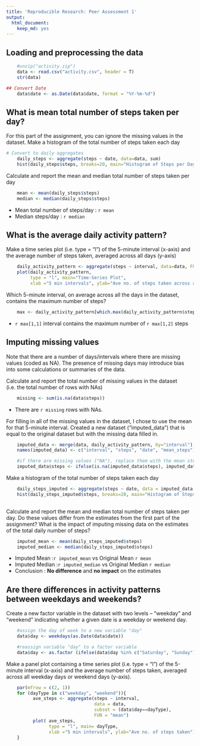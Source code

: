 ```yaml
---
title: 'Reproducible Research: Peer Assessment 1'
output:
  html_document:
    keep_md: yes
---
```


## Loading and preprocessing the data
```r
    #unzip("activity.zip")
    data <- read.csv("activity.csv", header = T)
    str(data)
```

```r
## Convert Date
    data$date <- as.Date(data$date, format = "%Y-%m-%d")
```

## What is mean total number of steps taken per day?
For this part of the assignment, you can ignore the missing values in the dataset. 
Make a histogram of the total number of steps taken each day
```r
# Convert to daily aggregates
    daily_steps <- aggregate(steps ~ date, data=data, sum)    
    hist(daily_steps$steps, breaks=20, main="Histogram of Steps per Day")
```

Calculate and report the mean and median total number of steps taken per day
```r
    mean <- mean(daily_steps$steps)
    median <- median(daily_steps$steps)
```
- Mean total number of steps/day : `r mean`
- Median steps/day : `r median`


## What is the average daily activity pattern?

Make a time series plot (i.e. type = "l") of the 5-minute interval (x-axis) and the average number of steps taken, averaged across all days (y-axis)
```r
    daily_activity_pattern <- aggregate(steps ~ interval, data=data, FUN="mean")
    plot(daily_activity_pattern,
         type = "l", main="Time-Series Plot", 
         xlab ="5 min intervals", ylab="Ave no. of steps taken across all days")
```

Which 5-minute interval, on average across all the days in the dataset, contains the maximum number of steps?
```r
    max <- daily_activity_pattern[which.max(daily_activity_pattern$steps), ]
```
- `r max[1,1]` interval contains the maximum number of `r max[1,2]` steps 

## Imputing missing values
Note that there are a number of days/intervals where there are missing values (coded as NA). The presence of missing days may introduce bias into some calculations or summaries of the data.

Calculate and report the total number of missing values in the dataset (i.e. the total number of rows with NAs)
```r
    missing <- sum(is.na(data$steps))
```
- There are `r missing` rows with NAs.


For filling in all of the missing values in the dataset, I chose to use the mean for that 5-minute interval. Created a new dataset ("imputed_data") that is equal to the original dataset but with the missing data filled in.

```r
    imputed_data <- merge(data, daily_activity_pattern, by="interval")
    names(imputed_data) <- c("interval", "steps", "date", "mean_steps")

    #if there are missing values ("NA"), replace them with the mean steps of that interval
    imputed_data$steps <- ifelse(is.na(imputed_data$steps), imputed_data$mean_steps, imputed_data$steps)
```

Make a histogram of the total number of steps taken each day 
```r
    daily_steps_imputed <- aggregate(steps ~ date, data = imputed_data, FUN = "sum")    
    hist(daily_steps_imputed$steps, breaks=20, main="Histogram of Steps per Day(imputed)")
    
```

Calculate and report the mean and median total number of steps taken per day. Do these values differ from the estimates from the first part of the assignment? What is the impact 
of imputing missing data on the estimates of the total daily number of steps?
```r
    imputed_mean <- mean(daily_steps_imputed$steps)
    imputed_median <- median(daily_steps_imputed$steps)
```
- Imputed Mean :`r imputed_mean` vs Original Mean `r mean`
- Imputed Median :`r imputed_median` vs Original Median `r median`
- Conclusion : **No difference** and **no impact** on the estimates

## Are there differences in activity patterns between weekdays and weekends?

Create a new factor variable in the dataset with two levels – “weekday” and “weekend” indicating whether a given date is a weekday or weekend day.
```r
    #assign the day of week to a new variable "day"
    data$day <- weekdays(as.Date(data$date))

    #reassign variable "day" to a factor variable
    data$day <- as.factor (ifelse(data$day %in% c("Saturday", "Sunday"), "weekend", "weekday"))
```

Make a panel plot containing a time series plot (i.e. type = "l") of the 5-minute interval (x-axis) and the average number of steps taken, averaged across all weekday days or weekend days (y-axis).

```r
    par(mfrow = c(2, 1))
    for (dayType in c("weekday", "weekend")){
          ave_steps <- aggregate(steps ~ interval, 
                                 data = data, 
                                 subset = (data$day==dayType),
                                 FUN = "mean")
          plot( ave_steps,
                type = "l", main= dayType, 
                xlab ="5 min intervals", ylab="Ave no. of steps taken")  
    }
```